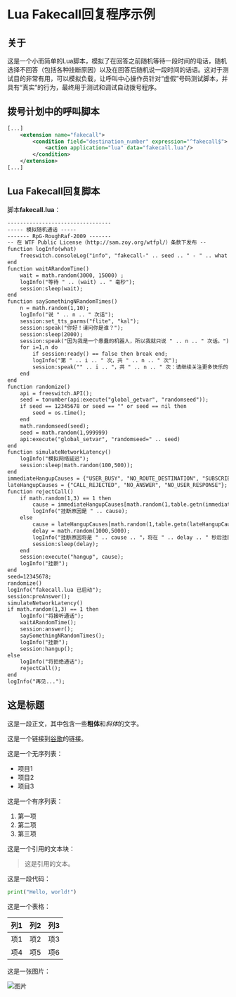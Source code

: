 # Lua Fakecall回复程序示例

## 关于

这是一个小而简单的Lua脚本，模拟了在回答之前随机等待一段时间的电话，随机选择不回答（包括各种挂断原因）以及在回答后随机说一段时间的话语。这对于测试目的非常有用，可以模拟负载，让呼叫中心操作员针对“虚假”号码测试脚本，并具有“真实”的行为，最终用于测试和调试自动拨号程序。

## 拨号计划中的呼叫脚本

```xml
[...]
  	<extension name="fakecall">
		<condition field="destination_number" expression="^fakecall$">
			<action application="lua" data="fakecall.lua"/>
		</condition>
	</extension>
[...]
```

## Lua Fakecall回复脚本

脚本**fakecall.lua**：

```xml
---------------------------------
----- 模拟随机通话 -----
------- RpG-RoughRaf-2009 -------
-- 在 WTF Public License（http://sam.zoy.org/wtfpl/）条款下发布 --
function logInfo(what)
    freeswitch.consoleLog("info", "fakecall-" .. seed .. " - " .. what .. "\n\r");
end
function waitARandomTime()
    wait = math.random(3000, 15000) ;
    logInfo("等待 " .. (wait) .. " 毫秒");
    session:sleep(wait);
end
function saySomethingNRandomTimes()
    n = math.random(1,10);
    logInfo("说 " .. n .. " 次话");
    session:set_tts_parms("flite", "kal");
    session:speak("你好！请问你是谁？");
    session:sleep(2000);
    session:speak("因为我是一个愚蠢的机器人，所以我就只说 " .. n .. " 次话。");
    for i=1,n do
        if session:ready() == false then break end;
        logInfo("第 " .. i .. " 次，共 " .. n .. " 次");
        session:speak("" .. i .. "，共 " .. n .. " 次：请继续关注更多快乐的日子");
    end
end
function randomize()
    api = freeswitch.API();
    seed = tonumber(api:execute("global_getvar", "randomseed"));
    if seed == 12345678 or seed == "" or seed == nil then
        seed = os.time();
    end
    math.randomseed(seed);
    seed = math.random(1,999999)
    api:execute("global_setvar", "randomseed=" .. seed)
end
function simulateNetworkLatency()
    logInfo("模拟网络延迟");
    session:sleep(math.random(100,500));
end
immediateHangupCauses = {"USER_BUSY", "NO_ROUTE_DESTINATION", "SUBSCRIBER_ABSENT"};
lateHangupCauses = {"CALL_REJECTED", "NO_ANSWER", "NO_USER_RESPONSE"};
function rejectCall()
    if math.random(1,3) == 1 then
        cause = immediateHangupCauses[math.random(1,table.getn(immediateHangupCauses))];
        logInfo("挂断原因是 " .. cause);
    else
        cause = lateHangupCauses[math.random(1,table.getn(lateHangupCauses))];
        delay = math.random(1000,5000);
        logInfo("挂断原因将是 " .. cause .. "，将在 " .. delay .. " 秒后挂断");
        session:sleep(delay);
    end
    session:execute("hangup", cause);
    logInfo("挂断");
end
seed=12345678;
randomize()
logInfo("fakecall.lua 已启动");
session:preAnswer();
simulateNetworkLatency()
if math.random(1,3) == 1 then
    logInfo("将接听通话");
    waitARandomTime();
    session:answer();
    saySomethingNRandomTimes();
    logInfo("挂断");
    session:hangup();
else
    logInfo("将拒绝通话");
    rejectCall();
end
logInfo("再见...");
```

## 这是标题

这是一段正文，其中包含一些**粗体**和*斜体*的文字。

这是一个链接到[谷歌](http://www.google.com)的链接。

这是一个无序列表：

- 项目1
- 项目2
- 项目3

这是一个有序列表：

1. 第一项
2. 第二项
3. 第三项

这是一个引用的文本块：

> 这是引用的文本。

这是一段代码：

```python
print("Hello, world!")
```

这是一个表格：

| 列1 | 列2 | 列3 |
|-----|-----|-----|
| 项1  | 项2  | 项3  |
| 项4  | 项5  | 项6  |

这是一张图片：

![图片](image.jpg)